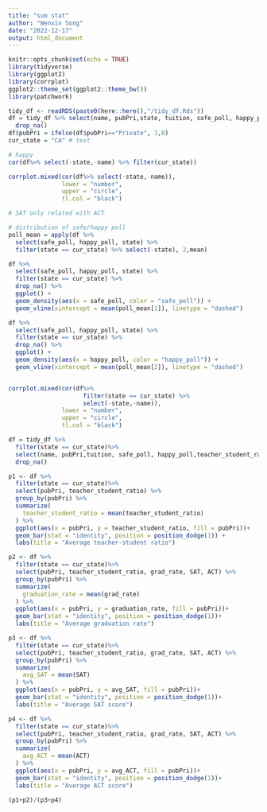 ```yaml
---
title: "sum stat"
author: "Wenxin Song"
date: "2022-12-17"
output: html_document
---
```


```r
knitr::opts_chunk$set(echo = TRUE)
library(tidyverse)
library(ggplot2)
library(corrplot)
ggplot2::theme_set(ggplot2::theme_bw())
library(patchwork)
```

```r
tidy_df <- readRDS(paste0(here::here(),"/tidy_df.Rds"))
df = tidy_df %>% select(name, pubPri,state, tuition, safe_poll, happy_poll,teacher_student_ratio, grad_rate, SAT, ACT) %>%
  drop_na()
df$pubPri = ifelse(df$pubPri=="Private", 1,0)
cur_state = "CA" # test
```



```r
# happy
cor(df%>% select(-state,-name) %>% filter(cur_state))
```

```r
corrplot.mixed(cor(df%>% select(-state,-name)),
               lower = "number", 
               upper = "circle",
               tl.col = "black")

# SAT only related with ACT
```


```r
# distribution of safe/happy poll
poll_mean = apply(df %>%
  select(safe_poll, happy_poll, state) %>%
  filter(state == cur_state) %>% select(-state), 2,mean)

df %>%
  select(safe_poll, happy_poll, state) %>%
  filter(state == cur_state) %>%
  drop_na() %>%
  ggplot() +
  geom_density(aes(x = safe_poll, color = "safe_poll")) +
  geom_vline(xintercept = mean(poll_mean[1]), linetype = "dashed")

df %>%
  select(safe_poll, happy_poll, state) %>%
  filter(state == cur_state) %>%
  drop_na() %>%
  ggplot() +
  geom_density(aes(x = happy_poll, color = "happy_poll")) +
  geom_vline(xintercept = mean(poll_mean[2]), linetype = "dashed")


corrplot.mixed(cor(df%>% 
                     filter(state == cur_state) %>%
                     select(-state,-name)),
               lower = "number", 
               upper = "circle",
               tl.col = "black")
```
```r
df = tidy_df %>% 
  filter(state == cur_state)%>%
  select(name, pubPri,tuition, safe_poll, happy_poll,teacher_student_ratio, grad_rate, SAT, ACT) %>%
  drop_na()

p1 <- df %>% 
  filter(state == cur_state)%>%
  select(pubPri, teacher_student_ratio) %>%
  group_by(pubPri) %>%
  summarize(
    teacher_student_ratio = mean(teacher_student_ratio)
  ) %>%
  ggplot(aes(x = pubPri, y = teacher_student_ratio, fill = pubPri))+
  geom_bar(stat = "identity", position = position_dodge(1)) +
  labs(title = "Average teacher-student ratio")

p2 <- df %>% 
  filter(state == cur_state)%>%
  select(pubPri, teacher_student_ratio, grad_rate, SAT, ACT) %>%
  group_by(pubPri) %>%
  summarize(
    graduation_rate = mean(grad_rate)
  ) %>%
  ggplot(aes(x = pubPri, y = graduation_rate, fill = pubPri))+
  geom_bar(stat = "identity", position = position_dodge(1))+
  labs(title = "Average graduation rate")

p3 <- df %>% 
  filter(state == cur_state)%>%
  select(pubPri, teacher_student_ratio, grad_rate, SAT, ACT) %>%
  group_by(pubPri) %>%
  summarize(
    avg_SAT = mean(SAT)
  ) %>%
  ggplot(aes(x = pubPri, y = avg_SAT, fill = pubPri))+
  geom_bar(stat = "identity", position = position_dodge(1))+
  labs(title = "Average SAT score")

p4 <- df %>% 
  filter(state == cur_state)%>%
  select(pubPri, teacher_student_ratio, grad_rate, SAT, ACT) %>%
  group_by(pubPri) %>%
  summarize(
    avg_ACT = mean(ACT)
  ) %>%
  ggplot(aes(x = pubPri, y = avg_ACT, fill = pubPri))+
  geom_bar(stat = "identity", position = position_dodge(1))+
  labs(title = "Average ACT score")

(p1+p2)/(p3+p4)
```


